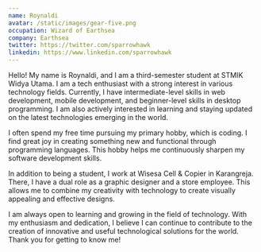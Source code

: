 ```yaml
---
name: Roynaldi
avatar: /static/images/gear-five.png
occupation: Wizard of Earthsea
company: Earthsea
twitter: https://twitter.com/sparrowhawk
linkedin: https://www.linkedin.com/sparrowhawk
---
```


Hello! My name is Roynaldi, and I am a third-semester student at STMIK Widya Utama. I am a tech enthusiast with a strong interest in various technology fields. Currently, I have intermediate-level skills in web development, mobile development, and beginner-level skills in desktop programming. I am also actively interested in learning and staying updated on the latest technologies emerging in the world.

I often spend my free time pursuing my primary hobby, which is coding. I find great joy in creating something new and functional through programming languages. This hobby helps me continuously sharpen my software development skills.

In addition to being a student, I work at Wisesa Cell & Copier in Karangreja. There, I have a dual role as a graphic designer and a store employee. This allows me to combine my creativity with technology to create visually appealing and effective designs.

I am always open to learning and growing in the field of technology. With my enthusiasm and dedication, I believe I can continue to contribute to the creation of innovative and useful technological solutions for the world. Thank you for getting to know me!
